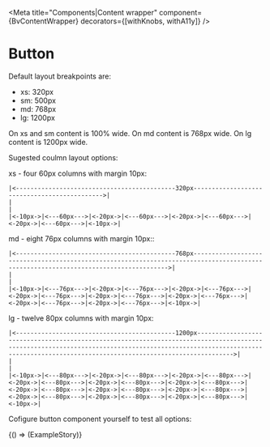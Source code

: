 

<Meta
  title="Components|Content wrapper"
  component={BvContentWrapper}
  decorators={[withKnobs, withA11y]}
/>

# Button

<Props of={BvContentWrapper} />

Default layout breakpoints are:
* xs: 320px
* sm: 500px
* md: 768px
* lg: 1200px

On xs and sm content is 100% wide.
On md content is 768px wide.
On lg content is 1200px wide.

Sugested coulmn layout options:

xs - four 60px columns with margin 10px:
```
|<--------------------------------------------320px--------------------------------------------->|
|                                                                                                |
|<-10px->|<---60px--->|<-20px->|<---60px--->|<-20px->|<---60px--->|<-20px->|<---60px--->|<-10px->|
```
md - eight 76px columns with margin 10px::
```
|<--------------------------------------------768px------------------------------------------------------------------------------------------------------------------------------------->|
|                                                                                                                                                                                        |
|<-10px->|<---76px--->|<-20px->|<---76px--->|<-20px->|<---76px--->|<-20px->|<---76px--->|<-20px->|<---76px--->|<-20px->|<---76px--->|<-20px->|<---76px--->|<-20px->|<---76px--->|<-10px->|
```
lg - twelve 80px columns with margin 10px:
```
|<--------------------------------------------1200px---------------------------------------------------------------------------------------------------------------------------------------------------------------------------------------------------------------------------->|
|                                                                                                                                                                                                                                                                                |
|<-10px->|<---80px--->|<-20px->|<---80px--->|<-20px->|<---80px--->|<-20px->|<---80px--->|<-20px->|<---80px--->|<-20px->|<---80px--->|<-20px->|<---80px--->|<-20px->|<---80px--->|<-20px->|<---80px--->|<-20px->|<---80px--->|<-20px->|<---80px--->|<-20px->|<---80px--->|<-10px->|
```

Cofigure button component yourself to test all options:

<Preview>
  <Story name="Example">
    {() => (ExampleStory)}
  </Story>
</Preview>
